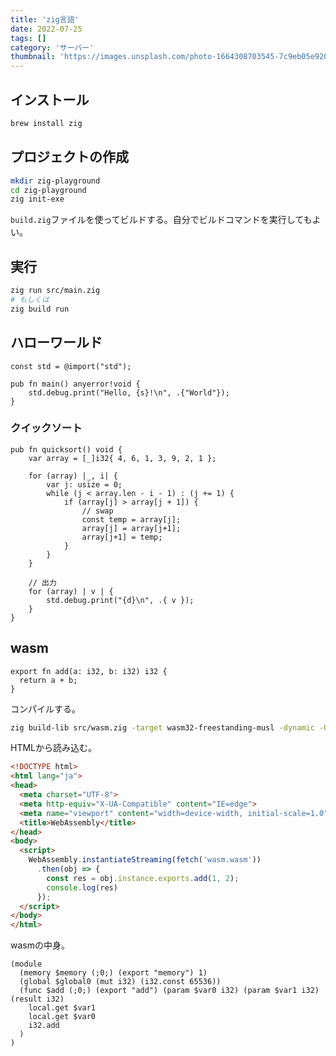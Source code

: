 ```yaml
---
title: 'zig言語'
date: 2022-07-25
tags: []
category: 'サーバー'
thumbnail: 'https://images.unsplash.com/photo-1664308703545-7c9eb05e920c?crop=entropy&cs=tinysrgb&fit=max&fm=jpg&ixid=MnwzNzQ1NzR8MHwxfHJhbmRvbXx8fHx8fHx8fDE2NjY1MjE3ODc&ixlib=rb-4.0.3&q=80&w=1080'
---
```


## インストール

```bash
brew install zig
```

## プロジェクトの作成

```bash
mkdir zig-playground
cd zig-playground
zig init-exe
```

`build.zig`ファイルを使ってビルドする。自分でビルドコマンドを実行してもよい。

## 実行

```bash
zig run src/main.zig
# もしくは
zig build run
```

## ハローワールド

```zig main.zig
const std = @import("std");

pub fn main() anyerror!void {
    std.debug.print("Hello, {s}!\n", .{"World"});
}
```

### クイックソート

```zig
pub fn quicksort() void {
    var array = [_]i32{ 4, 6, 1, 3, 9, 2, 1 };

    for (array) |_, i| {
        var j: usize = 0;
        while (j < array.len - i - 1) : (j += 1) {
            if (array[j] > array[j + 1]) {
                // swap
                const temp = array[j];
                array[j] = array[j+1];
                array[j+1] = temp;
            }
        }
    }

    // 出力
    for (array) | v | {
        std.debug.print("{d}\n", .{ v });
    }
}
```

## wasm

```zig
export fn add(a: i32, b: i32) i32 {
  return a + b;
}
```

コンパイルする。

```bash
zig build-lib src/wasm.zig -target wasm32-freestanding-musl -dynamic -O ReleaseSmall --export=add
```

HTMLから読み込む。

```html
<!DOCTYPE html>
<html lang="ja">
<head>
  <meta charset="UTF-8">
  <meta http-equiv="X-UA-Compatible" content="IE=edge">
  <meta name="viewport" content="width=device-width, initial-scale=1.0">
  <title>WebAssembly</title>
</head>
<body>
  <script>
    WebAssembly.instantiateStreaming(fetch('wasm.wasm'))
      .then(obj => {
        const res = obj.instance.exports.add(1, 2);
        console.log(res)
      });
  </script>
</body>
</html>
```

wasmの中身。

```wasm
(module
  (memory $memory (;0;) (export "memory") 1)
  (global $global0 (mut i32) (i32.const 65536))
  (func $add (;0;) (export "add") (param $var0 i32) (param $var1 i32) (result i32)
    local.get $var1
    local.get $var0
    i32.add
  )
)
```
